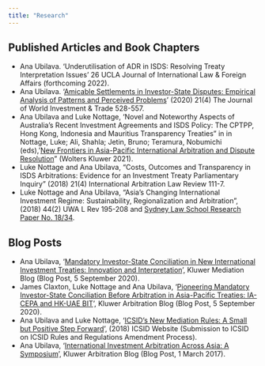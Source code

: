 ```yaml
---
title: "Research"
---
```


## Published Articles and Book Chapters

- Ana Ubilava. 'Underutilisation of ADR in ISDS: Resolving Treaty Interpretation Issues' 26 UCLA Journal of International Law & Foreign Affairs (forthcoming 2022).
- Ana Ubilava. '[Amicable Settlements in Investor-State Disputes: Empirical Analysis of Patterns and Perceived Problems]( https://brill.com/view/journals/jwit/21/4/article-p528_2.xml){target="_blank"}' (2020) 21(4) The Journal of World Investment & Trade 528-557.
- Ana Ubilava and Luke Nottage, 'Novel and Noteworthy Aspects of Australia’s Recent Investment Agreements and ISDS Policy: The CPTPP, Hong Kong, Indonesia and Mauritius Transparency Treaties” in in Nottage, Luke; Ali, Shahla; Jetin, Bruno; Teramura, Nobumichi (eds), '[New Frontiers in Asia-Pacific International Arbitration and Dispute Resolution](https://lrus.wolterskluwer.com/store/product/new-frontiers-in-asia-pacific-international-arbitration-and-dispute-resolution/){target="_blank"}" (Wolters Kluwer 2021).
- Luke Nottage and Ana Ubilava, “Costs, Outcomes and Transparency in ISDS Arbitrations: Evidence for an Investment Treaty Parliamentary Inquiry” (2018) 21(4) International Arbitration Law Review 111-7.
- Luke Nottage and Ana Ubilava, “Asia's Changing International Investment Regime: Sustainability, Regionalization and Arbitration”, (2018) 44(2) UWA L Rev 195-208 and [Sydney Law School Research Paper No. 18/34](https://papers.ssrn.com/sol3/papers.cfm?abstract_id=3191718){target="_blank"}.


## Blog Posts

- Ana Ubilava, '[Mandatory Investor-State Conciliation in New International Investment Treaties: Innovation and Interpretation](http://mediationblog.kluwerarbitration.com/2020/09/05/mandatory-investor-state-conciliation-in-new-international-investment-treaties-innovation-and-interpretation/){target="_blank"}', Kluwer Mediation Blog (Blog Post, 5 September 2020).
- James Claxton, Luke Nottage and Ana Ubilava, '[Pioneering Mandatory Investor-State Conciliation Before Arbitration in Asia-Pacific Treaties: IA-CEPA and HK-UAE BIT](http://arbitrationblog.kluwerarbitration.com/2020/09/05/pioneering-mandatory-investor-state-conciliation-before-arbitration-in-asia-pacific-treaties-ia-cepa-and-hk-uae-bit/){target="_blank"}', Kluwer Arbitration Blog (Blog Post, 5 September 2020). 
- Ana Ubilava and Luke Nottage, '[ICSID’s New Mediation Rules: A Small but Positive Step Forward](https://icsid.worldbank.org/sites/default/files/amendments/public-input/Ubilava_Notage_10.17.2018.pdf){target="_blank"}', (2018) ICSID Website (Submission to ICSID on ICSID Rules and Regulations Amendment Process). 
- Ana Ubilava, ‘[International Investment Arbitration Across Asia: A Symposium](http://arbitrationblog.kluwerarbitration.com/2017/03/01/international-investment-arbitration-across-asia-symposium/){target="_blank"}’, Kluwer Arbitration Blog (Blog Post, 1 March 2017).

